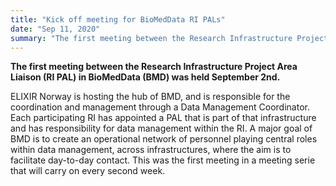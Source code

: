 ```yaml
---
title: "Kick off meeting for BioMedData RI PALs"
date: "Sep 11, 2020"
summary: "The first meeting between the Research Infrastructure Project Area Liaison (RI PAL) in BioMedData (BMD) was held September 2nd."
---
```


**The first meeting between the Research Infrastructure Project
Area Liaison (RI PAL) in BioMedData (BMD) was held September 2nd.**

ELIXIR Norway is hosting the hub of BMD, and is responsible
for the coordination and management through a Data Management Coordinator.
Each participating RI has appointed a PAL that is part of
that infrastructure and has responsibility for data management
within the RI. A major goal of BMD is to create an operational
network of personnel playing central roles within data management,
across infrastructures, where the aim is to facilitate
day-to-day contact. This was the first meeting in a meeting
serie that will carry on every second week.
